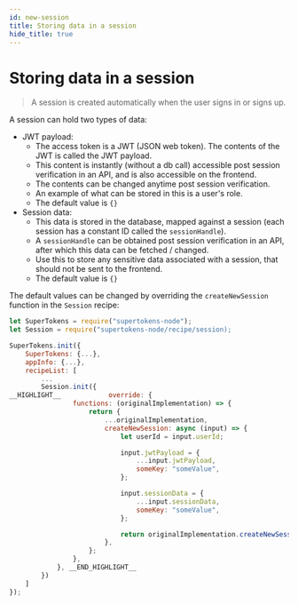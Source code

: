 ```yaml
---
id: new-session
title: Storing data in a session
hide_title: true
---
```


<!-- COPY DOCS -->
<!-- ./thirdpartyemailpassword/common-customizations/sessions/new-session.md -->

# Storing data in a session

> A session is created automatically when the user signs in or signs up.

A session can hold two types of data:
- JWT payload: 
    - The access token is a JWT (JSON web token). The contents of the JWT is called the JWT payload. 
    - This content is instantly (without a db call) accessible post session verification in an API, and is also accessible on the frontend.
    - The contents can be changed anytime post session verification.
    - An example of what can be stored in this is a user's role.
    - The default value is `{}`
- Session data:
    - This data is stored in the database, mapped against a session (each session has a constant ID called the `sessionHandle`).
    - A `sessionHandle` can be obtained post session verification in an API, after which this data can be fetched / changed.
    - Use this to store any sensitive data associated with a session, that should not be sent to the frontend.
    - The default value is `{}`


The default values can be changed by overriding the `createNewSession` function in the `Session` recipe:

<!--DOCUSAURUS_CODE_TABS-->
<!--NodeJS-->
```js
let SuperTokens = require("supertokens-node");
let Session = require("supertokens-node/recipe/session);

SuperTokens.init({
    SuperTokens: {...},
    appInfo: {...},
    recipeList: [
        ...
        Session.init({
__HIGHLIGHT__            override: {
                functions: (originalImplementation) => {
                    return {
                        ...originalImplementation,
                        createNewSession: async (input) => {
                            let userId = input.userId;

                            input.jwtPayload = {
                                ...input.jwtPayload,
                                someKey: "someValue",
                            };

                            input.sessionData = {
                                ...input.sessionData,
                                someKey: "someValue",
                            };

                            return originalImplementation.createNewSession(input);
                        },
                    };
                },
            }, __END_HIGHLIGHT__
        })
    ]
});
```
<!--END_DOCUSAURUS_CODE_TABS-->
